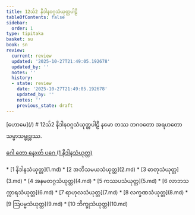 ```yaml
---
title: 12သ်2 နိဒါနဝဂ္ဂသံယုတ္တပါဠိ
tableOfContents: false
sidebar:
  order: 1
type: tipitaka
basket: su
book: sn
review:
  current: review
  updated: '2025-10-27T21:49:05.192678'
  updated_by: ''
  notes: ''
  history:
  - state: review
    date: '2025-10-27T21:49:05.192678'
    updated_by: ''
    notes: ''
    previous_state: draft
---
```



<ReviewStatus review={frontmatter.review} showDetails={true} />

<HypothesisAnnotation frontmatter={frontmatter} />

<Paragraph type="center" book="sn">
[ဟောမေ](/)
</Paragraph>

<Paragraph type="center" book="sn">
# 12သ်2 နိဒါနဝဂ္ဂသံယုတ္တပါဠိ
</Paragraph>

<Paragraph number="1" book="sn">
နမော တဿ ဘဂဝတော အရဟတော သမ္မာသမ္ဗုဒ္ဓဿ.

[ဂေါ တော နေxတ် ပဂေ (1 နိဒါနသံယုတ္တ)](1.md)



</Paragraph>

<TableOfContents book="sn" section="12">
* [1 နိဒါနသံယုတ္တ](1.md)
* [2 အဘိသမယသံယုတ္တ](2.md)
* [3 ဓာတုသံယုတ္တ](3.md)
* [4 အနမတဂ္ဂသံယုတ္တ](4.md)
* [5 ကဿပသံယုတ္တ](5.md)
* [6 လာဘသက္ကာရသံယုတ္တ](6.md)
* [7 ရာဟုလသံယုတ္တ](7.md)
* [8 လက္ခဏသံယုတ္တ](8.md)
* [9 ဩပမ္မသံယုတ္တ](9.md)
* [10 ဘိက္ခုသံယုတ္တ](10.md)
</TableOfContents>